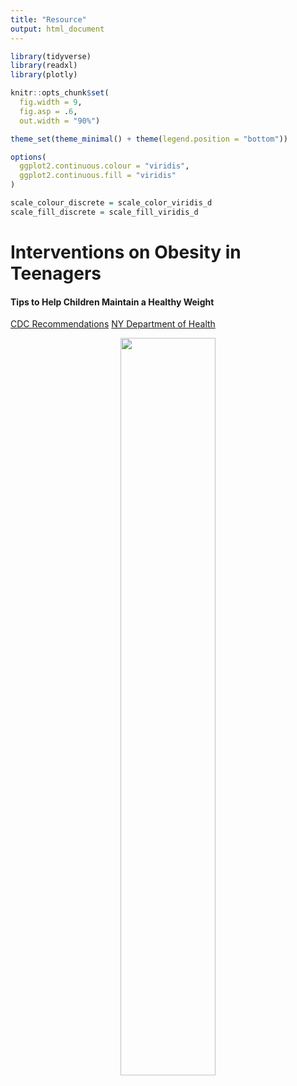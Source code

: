 ```yaml
---
title: "Resource"
output: html_document
---
```


```r
library(tidyverse)
library(readxl)
library(plotly)

knitr::opts_chunk$set(
  fig.width = 9,
  fig.asp = .6,
  out.width = "90%")

theme_set(theme_minimal() + theme(legend.position = "bottom"))

options(
  ggplot2.continuous.colour = "viridis",
  ggplot2.continuous.fill = "viridis"
)

scale_colour_discrete = scale_color_viridis_d
scale_fill_discrete = scale_fill_viridis_d
```


# Interventions on Obesity in Teenagers


#### Tips to Help Children Maintain a Healthy Weight

[CDC Recommendations](https://www.cdc.gov/healthyweight/children/index.html)
[NY Department of Health](https://www.health.ny.gov/prevention/nutrition/resources/obparnts.htm)

<center>
<img src="image/6-recommendations-obesity.jpg" style = "width:55%">
<center>






